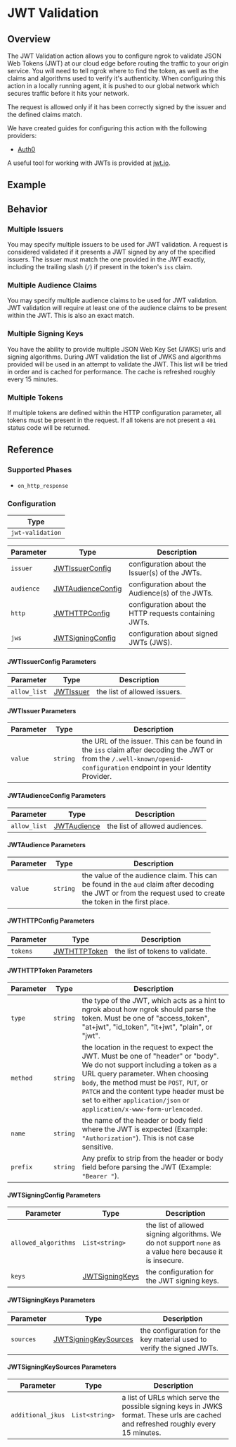 
# JWT Validation

## Overview

The JWT Validation action allows you to configure ngrok to validate JSON Web Tokens (JWT) at our cloud edge before routing the traffic to your origin service. You will need to tell ngrok where to find the token, as well as the claims and algorithms used to verify it's authenticity. When configuring this action in a locally running agent, it is pushed to our global network which secures traffic before it hits your network.

The request is allowed only if it has been correctly signed by the issuer and the defined claims
match.

We have created guides for configuring this action with the following providers:

- [Auth0](/docs/integrations/auth0/jwt-action/)

A useful tool for working with JWTs is provided at [jwt.io](https://jwt.io).

## Example

<ExampleHTTP />

## Behavior

### Multiple Issuers

You may specify multiple issuers to be used for JWT validation. A request is considered
validated if it presents a JWT signed by any of the specified issuers. The issuer must match the one
provided in the JWT exactly, including the trailing slash (`/`) if present in the token's `iss` claim.

### Multiple Audience Claims

You may specify multiple audience claims to be used for JWT validation. JWT validation
will require at least one of the audience claims to be present within the JWT. This is also
an exact match.

### Multiple Signing Keys

You have the ability to provide multiple JSON Web Key Set (JWKS) urls and signing algorithms. During JWT
validation the list of JWKS and algorithms provided will be used in an attempt to validate
the JWT. This list will be tried in order and is cached for performance. The cache is refreshed roughly every 15 minutes.

### Multiple Tokens

If multiple tokens are defined within the HTTP configuration parameter, all tokens must be
present in the request. If all tokens are not present a `401` status code will be returned.

## Reference

### Supported Phases

- `on_http_response`

### Configuration

| Type             |
| ---------------- |
| `jwt-validation` |

| Parameter  | Type                                               | Description                                            |
| ---------- | -------------------------------------------------- | ------------------------------------------------------ |
| `issuer`   | [JWTIssuerConfig](#jwtissuerconfig-parameters)     | configuration about the Issuer(s) of the JWTs.         |
| `audience` | [JWTAudienceConfig](#jwtaudienceconfig-parameters) | configuration about the Audience(s) of the JWTs.       |
| `http`     | [JWTHTTPConfig](#jwthttpconfig-parameters)         | configuration about the HTTP requests containing JWTs. |
| `jws`      | [JWTSigningConfig](#jwtsigningconfig-parameters)   | configuration about signed JWTs (JWS).                 |

#### JWTIssuerConfig Parameters

| Parameter    | Type                               | Description                  |
| ------------ | ---------------------------------- | ---------------------------- |
| `allow_list` | [JWTIssuer](#jwtissuer-parameters) | the list of allowed issuers. |

#### JWTIssuer Parameters

| Parameter | Type     | Description                                                                                                                                                            |
| --------- | -------- | ---------------------------------------------------------------------------------------------------------------------------------------------------------------------- |
| `value`   | `string` | the URL of the issuer. This can be found in the `iss` claim after decoding the JWT or from the `/.well-known/openid-configuration` endpoint in your Identity Provider. |

#### JWTAudienceConfig Parameters

| Parameter    | Type                                   | Description                    |
| ------------ | -------------------------------------- | ------------------------------ |
| `allow_list` | [JWTAudience](#jwtaudience-parameters) | the list of allowed audiences. |

#### JWTAudience Parameters

| Parameter | Type     | Description                                                                                                                                                   |
| --------- | -------- | ------------------------------------------------------------------------------------------------------------------------------------------------------------- |
| `value`   | `string` | the value of the audience claim. This can be found in the `aud` claim after decoding the JWT or from the request used to create the token in the first place. |

#### JWTHTTPConfig Parameters

| Parameter | Type                                     | Description                     |
| --------- | ---------------------------------------- | ------------------------------- |
| `tokens`  | [JWTHTTPToken](#jwthttptoken-parameters) | the list of tokens to validate. |

#### JWTHTTPToken Parameters

| Parameter | Type     | Description                                                                                                                                                                                                                                                                                                                     |
| --------- | -------- | ------------------------------------------------------------------------------------------------------------------------------------------------------------------------------------------------------------------------------------------------------------------------------------------------------------------------------- |
| `type`    | `string` | the type of the JWT, which acts as a hint to ngrok about how ngrok should parse the token. Must be one of "access_token", "at+jwt", "id_token", "it+jwt", "plain", or "jwt".                                                                                                                                                    |
| `method`  | `string` | the location in the request to expect the JWT. Must be one of "header" or "body". We do not support including a token as a URL query parameter. When choosing `body`, the method must be `POST`, `PUT`, or `PATCH` and the content type header must be set to either `application/json` or `application/x-www-form-urlencoded`. |
| `name`    | `string` | the name of the header or body field where the JWT is expected (Example: `"Authorization"`). This is not case sensitive.                                                                                                                                                                                                        |
| `prefix`  | `string` | Any prefix to strip from the header or body field before parsing the JWT (Example: `"Bearer "`).                                                                                                                                                                                                                                |

#### JWTSigningConfig Parameters

| Parameter            | Type                                         | Description                                                                                              |
| -------------------- | -------------------------------------------- | -------------------------------------------------------------------------------------------------------- |
| `allowed_algorithms` | `List<string>`                               | the list of allowed signing algorithms. We do not support `none` as a value here because it is insecure. |
| `keys`               | [JWTSigningKeys](#jwtsigningkeys-parameters) | the configuration for the JWT signing keys.                                                              |

#### JWTSigningKeys Parameters

| Parameter | Type                                                     | Description                                                            |
| --------- | -------------------------------------------------------- | ---------------------------------------------------------------------- |
| `sources` | [JWTSigningKeySources](#jwtsigningkeysources-parameters) | the configuration for the key material used to verify the signed JWTs. |

#### JWTSigningKeySources Parameters

| Parameter         | Type           | Description                                                                                                                        |
| ----------------- | -------------- | ---------------------------------------------------------------------------------------------------------------------------------- |
| `additional_jkus` | `List<string>` | a list of URLs which serve the possible signing keys in JWKS format. These urls are cached and refreshed roughly every 15 minutes. |
